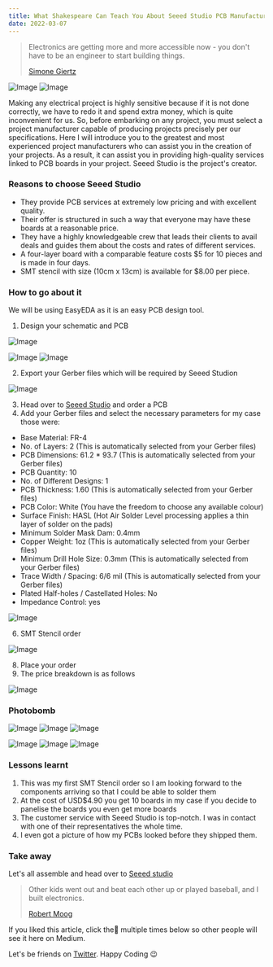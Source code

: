 ```yaml
---
title: What Shakespeare Can Teach You About Seeed Studio PCB Manufacturing
date: 2022-03-07
---
```


> Electronics are getting more and more accessible now - you don't have
> to be an engineer to start building things.
>
> [Simone Giertz](https://www.brainyquote.com/authors/simone-giertz-quotes)

<Image
  src="/blogs/medium/211075_image0.jpg"
  width={400}
  height={400}
  className="mx-auto my-6"
  alt="Image"
/>
<Image
  src="/blogs/medium/211075_image1.jpg"
  width={400}
  height={400}
  className="mx-auto my-6"
  alt="Image"
/>

Making any electrical project is highly sensitive because if it is not done
correctly, we have to redo it and spend extra money, which is quite
inconvenient for us. So, before embarking on any project, you must select a
project manufacturer capable of producing projects precisely per our
specifications. Here I will introduce you to the greatest and most experienced
project manufacturers who can assist you in the creation of your projects. As a
result, it can assist you in providing high-quality services linked to PCB
boards in your project. Seeed Studio is the project's creator.

### Reasons to choose Seeed Studio

- They provide PCB services at extremely low pricing and with excellent
  quality.
- Their offer is structured in such a way that everyone may have these boards
  at a reasonable price.
- They have a highly knowledgeable crew that leads their clients to avail
  deals and guides them about the costs and rates of different services.
- A four-layer board with a comparable feature costs $5 for 10 pieces and is
  made in four days.
- SMT stencil with size (10cm x 13cm) is available for $8.00 per piece.

### How to go about it

We will be using EasyEDA as it is an easy PCB design tool.

1.  Design your schematic and PCB

<Image
  src="/blogs/medium/211075_image2.jpg"
  width={800}
  height={800}
  className="mx-auto my-6"
  alt="Image"
/>

<Image
  src="/blogs/medium/211075_image3.jpg"
  width={400}
  height={400}
  className="mx-auto my-6"
  alt="Image"
/>
<Image
  src="/blogs/medium/211075_image4.jpg"
  width={400}
  height={400}
  className="mx-auto my-6"
  alt="Image"
/>

2. Export your Gerber files which will be required by Seeed Studion

<Image
  src="/blogs/medium/211075_image5.jpg"
  width={800}
  height={800}
  className="mx-auto my-6"
  alt="Image"
/>

3. Head over to [Seeed Studio](https://www.seeedstudio.com/prototype-pcb-assembly.html) and order a
   PCB
4. Add your Gerber files and select the necessary parameters for my case those
   were:

- Base Material: FR-4
- No. of Layers: 2 (This is automatically selected from your Gerber files)
- PCB Dimensions: 61.2 * 93.7 (This is automatically selected from your Gerber files)
- PCB Quantity: 10
- No. of Different Designs: 1
- PCB Thickness: 1.60 (This is automatically selected from your Gerber files)
- PCB Color: White (You have the freedom to choose any available colour)
- Surface Finish: HASL (Hot Air Solder Level processing applies a thin layer of solder on the pads)
- Minimum Solder Mask Dam: 0.4mm
- Copper Weight: 1oz (This is automatically selected from your Gerber files)
- Minimum Drill Hole Size: 0.3mm (This is automatically selected from your Gerber files)
- Trace Width / Spacing: 6/6 mil (This is automatically selected from your Gerber files)
- Plated Half-holes / Castellated Holes: No
- Impedance Control: yes

<Image
  src="/blogs/medium/211075_image6.jpg"
  width={800}
  height={800}
  className="mx-auto my-6"
  alt="Image"
/>

6. SMT Stencil order

<Image
  src="/blogs/medium/211075_image7.jpg"
  width={800}
  height={800}
  className="mx-auto my-6"
  alt="Image"
/>

8. Place your order
9. The price breakdown is as follows

<Image
  src="/blogs/medium/211075_image8.jpg"
  width={800}
  height={800}
  className="mx-auto my-6"
  alt="Image"
/>

### Photobomb

<Image
  src="/blogs/medium/211075_image9.jpg"
  width={400}
  height={400}
  className="mx-auto my-6"
  alt="Image"
/>
<Image
  src="/blogs/medium/211075_image10.jpg"
  width={400}
  height={400}
  className="mx-auto my-6"
  alt="Image"
/>
<Image
  src="/blogs/medium/211075_image11.jpg"
  width={400}
  height={400}
  className="mx-auto my-6"
  alt="Image"
/>

<Image
  src="/blogs/medium/211075_image12.jpg"
  width={400}
  height={400}
  className="mx-auto my-6"
  alt="Image"
/>
<Image
  src="/blogs/medium/211075_image13.jpg"
  width={400}
  height={400}
  className="mx-auto my-6"
  alt="Image"
/>
<Image
  src="/blogs/medium/211075_image14.jpg"
  width={400}
  height={400}
  className="mx-auto my-6"
  alt="Image"
/>

### Lessons learnt

1. This was my first SMT Stencil order so I am looking forward to the
   components arriving so that I could be able to solder them
2. At the cost of USD$4.90 you get 10 boards in my case if you decide to
   panelise the boards you even get more boards
3. The customer service with Seeed Studio is top-notch. I was in contact with
   one of their representatives the whole time.
4. I even got a picture of how my PCBs looked before they shipped them.

### Take away

Let's all assemble and head over to [Seeed
studio](https://www.seeedstudio.com/fusion_pcb.html)

> Other kids went out and beat each other up or played baseball, and I built
> electronics.
>
> [Robert Moog](https://www.brainyquote.com/authors/robert-moog-quotes)

If you liked this article, click the👏 multiple times below so other people
will see it here on Medium.

Let's be friends on [Twitter](https://twitter.com/b1ackd0t). Happy Coding 😉
